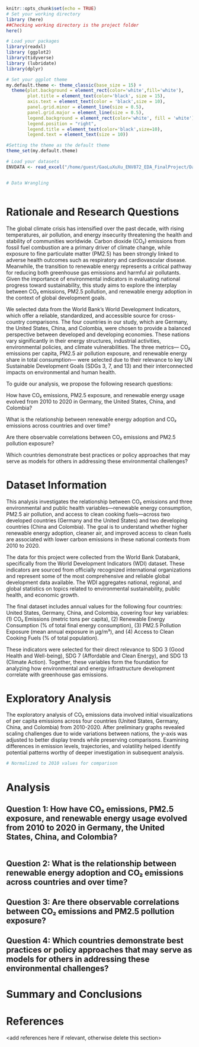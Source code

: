 \newpage
\tableofcontents 
\newpage
\listoftables 
\newpage
\listoffigures 
\newpage

```r
knitr::opts_chunk$set(echo = TRUE)
# Set your working directory
library (here)
##Checking working directory is the project folder
here()

# Load your packages
library(readxl)
library (ggplot2)
library(tidyverse)
library (lubridate)
library(dplyr)

# Set your ggplot theme
my.default.theme <- theme_classic(base_size = 15) +
  theme(plot.background = element_rect(color='white',fill='white'),
        plot.title = element_text(color='black', size = 15),
        axis.text = element_text(color = 'black',size = 10), 
        panel.grid.minor = element_line(size = 0.5),
        panel.grid.major = element_line(size = 0.5),
        legend.background = element_rect(color='white', fill = 'white'),
        legend.position = "right",
        legend.title = element_text(color='black',size=10),
        legend.text = element_text(size = 10))

#Setting the theme as the default theme
theme_set(my.default.theme)

# Load your datasets
ENVDATA <- read_excel("/home/guest/GaoLuXuXu_ENV872_EDA_FinalProject/Data/Raw/P_Data_Extract_From_World_Development_Indicators_Version1.xlsx")


# Data Wrangling



```


# Rationale and Research Questions
The global climate crisis has intensified over the past decade, with rising temperatures, air pollution, and energy insecurity threatening the health and stability of communities worldwide. Carbon dioxide (CO₂) emissions from fossil fuel combustion are a primary driver of climate change, while exposure to fine particulate matter (PM2.5) has been strongly linked to adverse health outcomes such as respiratory and cardiovascular disease. Meanwhile, the transition to renewable energy represents a critical pathway for reducing both greenhouse gas emissions and harmful air pollutants. Given the importance of environmental indicators in evaluating national progress toward sustainability, this study aims to explore the interplay between CO₂ emissions, PM2.5 pollution, and renewable energy adoption in the context of global development goals. 

We selected data from the World Bank’s World Development Indicators, which offer a reliable, standardized, and accessible source for cross-country comparisons. The four countries in our study, which are Germany, the United States, China, and Colombia, were chosen to provide a balanced perspective between developed and developing economies. These nations vary significantly in their energy structures, industrial activities, environmental policies, and climate vulnerabilities. The three metrics— CO₂ emissions per capita, PM2.5 air pollution exposure, and renewable energy share in total consumption— were selected due to their relevance to key UN Sustainable Development Goals (SDGs 3, 7, and 13) and their interconnected impacts on environmental and human health. 

To guide our analysis, we propose the following research questions: 

How have CO₂ emissions, PM2.5 exposure, and renewable energy usage evolved from 2010 to 2020 in Germany, the United States, China, and Colombia? 

What is the relationship between renewable energy adoption and CO₂ emissions across countries and over time? 

Are there observable correlations between CO₂ emissions and PM2.5 pollution exposure? 

Which countries demonstrate best practices or policy approaches that may serve as models for others in addressing these environmental challenges? 


\newpage

# Dataset Information
This analysis investigates the relationship between CO₂ emissions and three environmental and public health variables—renewable energy consumption, PM2.5 air pollution, and access to clean cooking fuels—across two developed countries (Germany and the United States) and two developing countries (China and Colombia). The goal is to understand whether higher renewable energy adoption, cleaner air, and improved access to clean fuels are associated with lower carbon emissions in these national contexts from 2010 to 2020. 

The data for this project were collected from the World Bank Databank, specifically from the World Development Indicators (WDI) dataset. These indicators are sourced from officially recognized international organizations and represent some of the most comprehensive and reliable global development data available. The WDI aggregates national, regional, and global statistics on topics related to environmental sustainability, public health, and economic growth. 

The final dataset includes annual values for the following four countries: United States, Germany, China, and Colombia, covering four key variables: (1) CO₂ Emissions (metric tons per capita), (2) Renewable Energy Consumption (% of total final energy consumption), (3) PM2.5 Pollution Exposure (mean annual exposure in µg/m³), and (4) Access to Clean Cooking Fuels (% of total population). 

These indicators were selected for their direct relevance to SDG 3 (Good Health and Well-being), SDG 7 (Affordable and Clean Energy), and SDG 13 (Climate Action). Together, these variables form the foundation for analyzing how environmental and energy infrastructure development correlate with greenhouse gas emissions. 


\newpage

# Exploratory Analysis 
The exploratory analysis of CO₂ emissions data involved initial visualizations of per capita emissions across four countries (United States, Germany, China, and Colombia) from 2010-2020. After preliminary graphs revealed scaling challenges due to wide variations between nations, the y-axis was adjusted to better display trends while preserving comparisons. Examining differences in emission levels, trajectories, and volatility helped identify potential patterns worthy of deeper investigation in subsequent analysis.

```r
# Normalized to 2010 values for comparison

```



\newpage

# Analysis
## Question 1: How have CO₂ emissions, PM2.5 exposure, and renewable energy usage evolved from 2010 to 2020 in Germany, the United States, China, and Colombia?
```r

```



## Question 2: What is the relationship between renewable energy adoption and CO₂ emissions across countries and over time?


## Question 3: Are there observable correlations between CO₂ emissions and PM2.5 pollution exposure?


## Question 4: Which countries demonstrate best practices or policy approaches that may serve as models for others in addressing these environmental challenges?


\newpage

# Summary and Conclusions


\newpage

# References
<add references here if relevant, otherwise delete this section> 
